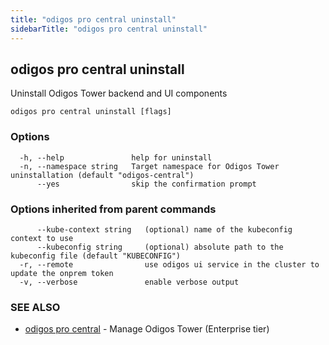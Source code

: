 ```yaml
---
title: "odigos pro central uninstall"
sidebarTitle: "odigos pro central uninstall"
---
```

## odigos pro central uninstall

Uninstall Odigos Tower backend and UI components

```
odigos pro central uninstall [flags]
```

### Options

```
  -h, --help               help for uninstall
  -n, --namespace string   Target namespace for Odigos Tower uninstallation (default "odigos-central")
      --yes                skip the confirmation prompt
```

### Options inherited from parent commands

```
      --kube-context string   (optional) name of the kubeconfig context to use
      --kubeconfig string     (optional) absolute path to the kubeconfig file (default "KUBECONFIG")
  -r, --remote                use odigos ui service in the cluster to update the onprem token
  -v, --verbose               enable verbose output
```

### SEE ALSO

* [odigos pro central](/cli/odigos_pro_central)	 - Manage Odigos Tower (Enterprise tier)